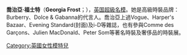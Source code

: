 {{BLP unsourced|time=2010-12-25T09:21:53+00:00}}
{{藝人
| 姓名     = 喬治亞·福士特
| 類型     = 模特兒
| 圖片     = 
| 圖片尺寸 = 
| 圖片簡介 = 
| 英文名   = Georgia Frost
| 綽號     = 
| 其他藝名 =
| 國籍     = 
| 出生日期 = {{birth date and age|1990|7|30}}
| 出生地點 = {{UK}}[[伦敦|伦敦]]
| 逝世日期 = 
| 逝世地點 = 
| 職業     = 模特兒
| 語言     = 
| 教育程度 = 
| 宗教信仰 = 
| 配偶     = 
| 兒女     = 
| 父母     = 
| 出身地   = 
| 出道作   = 
| 出道日期 = 
| 代表作   = 
| 活躍年代 = 2007年至今
| 唱片公司 = 
| 經紀公司 = {{USA}}Marilyn Agency<br/>{{UK}}Select Model Management
| 網站     = 
| 相關團體 = 
| 獎項     = 
| IMDb    = 
}}

'''喬治亞·福士特'''（'''Georgia Frost'''；{{bd|1990年|7月30日|catIdx=F}}），[[英国|英国]][[超級名模|超級名模]]。她是高級時裝品牌：Burberry、Dolce & Gabanna的代言人。喬治亞上過Vogue、Harper's Bazaar、Evening Standard(封面)及i-D等雜誌，也有參與Comme des Garçons、Julien MacDonald、Peter Som等著名時裝及奢侈品的時裝展。

{{uk-bio-stub}}
{{DEFAULTSORT:Frost}}
[[Category:英國女性模特兒|Category:英國女性模特兒]]